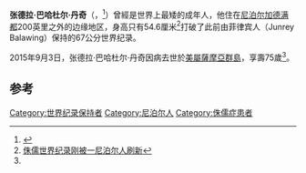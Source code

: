 {{Infobox person
| name        = 张德拉·巴哈杜尔·丹奇
| image       = File:Chandra 04.jpg
| image size = 200px
| caption      = 张德拉·巴哈杜尔·丹奇
| birth_date  = {{birth date|1939|11|30|df=y}}<ref name=kantipur>{{Cite web| author=अब्दुल्लाह मियाँ| date=2012-02-26| url=http://www.ekantipur.com/nep/2068/11/15/full-story/343401.html| title=७२ वषीर्य right now  turning 73 in 17 daysचन्द्रबहादुर बने विश्वकै होचा| work=अब्दुल्लाह मियाँ| publisher=ekantipur.com| accessdate=February 28, 2012| archive-url=https://web.archive.org/web/20120227224240/http://www.ekantipur.com/nep/2068/11/15/full-story/343401.html| archive-date=2012-02-27| dead-url=yes}}</ref>
| death_date  ={{Death date and age|df=y|2015|9|3|1939|11|30}}
| birth_place ={{flag|Nepal}}[[拉布蒂專區|拉布蒂專區]]<ref name="guinness">{{cite web|title=Shortest man – living (mobile)|url=http://www.guinnessworldrecords.com/shortest-man-living-(mobile)/|work=guinnessworldrecords.com|publisher=[[Guinness_World_Records|Guinness World Records]]|accessdate=17 January 2014|archive-url=https://web.archive.org/web/20140102005952/http://www.guinnessworldrecords.com/shortest-man-living-(mobile)|archive-date=2014-01-02|dead-url=yes}}</ref>
| death place = {{flag|American Samoa}}[[帕果帕果|帕果帕果]]
| residence   = [[尼泊尔|尼泊尔]]<ref name="guinness"/>
| nationality = 尼泊尔
| known_for   = 世界最矮的成年人
| occupation  = 農夫、工匠
| height                    = {{convert|1|ft|9+1/2|in|cm|1}}<ref name="guinness"/>
| weight                    = 32磅（15公斤）<ref name="guinness"/>
| spouse.       = 無
}}
'''张德拉·巴哈杜尔·丹奇'''（{{lang-ne|चन्द्रबहादुर डाँगी}}{{Audio|Chandra Bahadur Dangi.ogg|收听}}，{{bd|1939年|11月30日|2015年|9月3日|catIdx=Dangi}}<ref name="dead">{{Cite web |url=http://www.appledaily.com.tw/realtimenews/article/international/20150905/685232/%E4%B8%96%E7%95%8C%E6%9C%80%E7%9F%AE%E7%94%B7%E7%97%85%E9%80%9D%E3%80%80%E4%BA%AB%E5%B9%B475%E6%AD%B2 |title=世界最矮男病逝　享年75歲 |accessdate=2015-09-05 |archive-date=2015-09-06 |archive-url=https://web.archive.org/web/20150906044217/http://www.appledaily.com.tw/realtimenews/article/international/20150905/685232/%E4%B8%96%E7%95%8C%E6%9C%80%E7%9F%AE%E7%94%B7%E7%97%85%E9%80%9D%E3%80%80%E4%BA%AB%E5%B9%B475%E6%AD%B2 |dead-url=no }}</ref>）曾經是世界上最矮的成年人，他住在[[尼泊尔|尼泊尔]][[加德满都|加德满都]]200英里之外的边缘地区，身高只有54.6厘米<ref>[http://huopost.com/%E4%BE%8F%E5%84%92%E4%B8%96%E7%95%8C%E7%BA%AA%E5%BD%95%E5%88%9A%E8%A2%AB%E4%B8%80%E5%B0%BC%E6%B3%8A%E5%B0%94%E4%BA%BA%E5%88%B7%E6%96%B0/ 侏儒世界纪录刚被一尼泊尔人刷新]{{dead link|date=2018年2月 |bot=InternetArchiveBot |fix-attempted=yes }}</ref>打破了此前由菲律宾人{{link-en|朱里·巴拉温|Junrey Balawing}}（Junrey Balawing）保持的67公分世界纪录。

2015年9月3日，张德拉·巴哈杜尔·丹奇因病去世於[[美屬薩摩亞群島|美屬薩摩亞群島]]，享壽75歲<ref name="dead"/>。

==参考==
{{reflist}}
 
{{DEFAULTSORT: Dangi, Chandra Bahadur}}
[[Category:世界纪录保持者|Category:世界纪录保持者]]
[[Category:尼泊尔人|Category:尼泊尔人]]
[[Category:侏儒症患者|Category:侏儒症患者]]